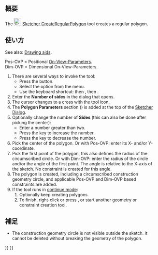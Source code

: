 <languages/>

{{Docnav/ja
|[[Sketcher_CreateOctagon/ja|正八角形]]
|[[Sketcher_CreateSlot/ja|長円形]]
|[[Sketcher_Workbench/ja|スケッチャーワークベンチ]]
|IconL=Sketcher_CreateOctagon.svg
|IconR=Sketcher_CreateSlot.svg
|IconC=Workbench_Sketcher.svg
}}

{{GuiCommand/ja
|Name=Sketcher CreateRegularPolygon
|Name/ja=スケッチャー・正多角形
|MenuLocation=スケッチ → スケッチャージオメトリ → 正多角形
|Workbenches=[[Sketcher_Workbench/ja|スケッチャー]]
|Shortcut={{KEY|G}} {{KEY|P}} {{KEY|R}}
}}

<span id="Description"></span>
== 概要 == 

The [[Image:Sketcher_CreateRegularPolygon.svg|24px]] [[Sketcher_CreateRegularPolygon|Sketcher CreateRegularPolygon]] tool creates a regular polygon.

<span id="Usage"></span>
== 使い方 ==

See also: [[Sketcher_Workbench#Drawing_aids|Drawing aids]].

Pos-OVP = Positional [[Sketcher_Preferences#General|On-View-Parameters]]. {{Version|1.0}}<br>
Dim-OVP = Dimensional On-View-Parameters. {{Version|1.0}}

# There are several ways to invoke the tool:
#* Press the {{Button|[[Image:Sketcher_CreateRegularPolygon.svg|16px]] [[Sketcher_CreateRegularPolygon|Polygon]]}} button.
#* Select the {{MenuCommand|Sketch → Geometries → [[Image:Sketcher_CreateRegularPolygon.svg|16px]] Polygon}} option from the menu.
#* Use the keyboard shortcut: {{KEY|G}} then {{KEY|P}}, then {{KEY|R}}.
# Enter the '''Number of sides''' in the dialog that opens.
# The cursor changes to a cross with the tool icon.
# The '''Polygon Parameters''' section ({{Version|1.0}}) is added at the top of the [[Sketcher_Dialog|Sketcher Dialog]].
# Optionally change the number of '''Sides''' (this can also be done after picking the center):
#* Enter a number greater than two.
#* Press the {{KEY|U}} key to increase the number.
#* Press the {{KEY|J}} key to decrease the number.
# Pick the center of the polygon. Or with Pos-OVP: enter its X- and/or Y-coordinate.
# Pick the first point of the polygon, this also defines the radius of the circumscribed circle. Or with Dim-OVP: enter the radius of the circle and/or the angle of the first point. The angle is relative to the X-axis of the sketch. No constraint is created for this angle.
# The polygon is created, including a circumscribed construction geometry circle, and applicable Pos-OVP and Dim-OVP based constraints are added.
# If the tool runs in [[Sketcher_Workbench#Continue_modes|continue mode]]:
## Optionally keep creating polygons.
## To finish, right-click or press {{KEY|Esc}}, or start another geometry or constraint creation tool.

<span id="Notes"></span>
== 補足 ==

* The construction geometry circle is not visible outside the sketch. It cannot be deleted without breaking the geometry of the polygon.


{{Docnav/ja
|[[Sketcher_CreateOctagon/ja|正八角形]]
|[[Sketcher_CreateSlot/ja|長円形]]
|[[Sketcher_Workbench/ja|スケッチャーワークベンチ]]
|IconL=Sketcher_CreateOctagon.svg
|IconR=Sketcher_CreateSlot.svg
|IconC=Workbench_Sketcher.svg
}}

{{Sketcher_Tools_navi{{#translation:}}}}
{{Userdocnavi{{#translation:}}}}